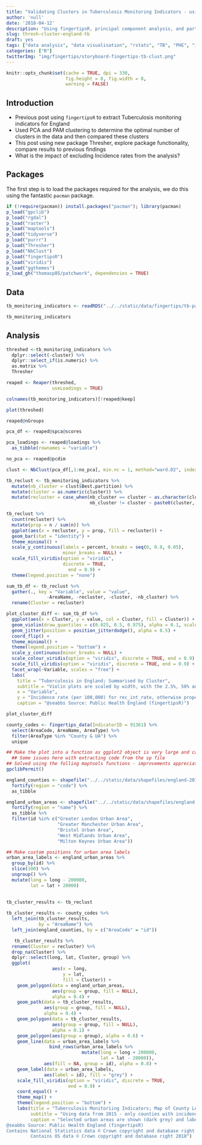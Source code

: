 ```yaml
---
title: "Validating Clusters in Tuberculosis Monitoring Indicators - using Thresher"
author: 'null'
date: '2018-04-12'
description: "Using fingertipsR, principal component analysis, and partitioning around medoids to identify clusters of counties based on Tuberculosis monitoring indicators"
slug: thresh-cluster-england-tb
draft: yes
tags: ["data analysis", "data visualisation", "rstats", "TB", "PHE", "infectious disease", "clustering", "thresher"]
categories: ["R"]
twitterImg: "img/fingertips/storyboard-fingertips-tb-clust.png"
---
```


```r
knitr::opts_chunk$set(cache = TRUE, dpi = 330, 
                      fig.height = 8, fig.width = 8,
                      warning = FALSE)
```

## Introduction

- Previous post using `fingertipsR` to extract Tuberculosis monitoring indicators for England
- Used PCA and PAM clustering to determine the optimal number of clusters in the data and then compared these clusters
- This post using new package Thresher, explore package functionality, compare results to previous findings
- What is the impact of excluding Incidence rates from the analysis?

## Packages

The first step is to load the packages required for the analysis, we do this using the fantastic `pacman` package.

```r
if (!require(pacman)) install.packages("pacman"); library(pacman)
p_load("gpclib")
p_load("rgdal")
p_load("raster")
p_load("maptools")
p_load("tidyverse")
p_load("purrr")
p_load("Thresher")
p_load("NbClust")
p_load("fingertipsR")
p_load("viridis")
p_load("ggthemes")
p_load_gh("thomasp85/patchwork", dependencies = TRUE)
```

## Data

```r
tb_monitoring_indicators <- readRDS("../../static/data/fingertips/tb-pam-clusters.rds")

tb_monitoring_indicators
```

## Analysis


```r
threshed <-tb_monitoring_indicators %>% 
  dplyr::select(-cluster) %>% 
  dplyr::select_if(is.numeric) %>% 
  as.matrix %>% 
  Thresher
```

```r
reaped <- Reaper(threshed, 
                 useLoadings = TRUE)
```

```r
colnames(tb_monitoring_indicators)[!reaped@keep]
```

```r
plot(threshed)
```

```r
reaped@nGroups
```

```r
pca_df <- reaped@spca@scores

pca_loadings <- reaped@loadings %>% 
  as_tibble(rownames = "variable")

no_pca <- reaped@pcdim
```

```r
clust <- NbClust(pca_df[,1:no_pca], min.nc = 1, method="ward.D2", index="trcovw")
```

```r
tb_reclust <- tb_monitoring_indicators %>% 
  mutate(nb_cluster = clust$Best.partition) %>% 
  mutate(cluster = as.numeric(cluster)) %>% 
  mutate(recluster = case_when(nb_cluster == cluster ~ as.character(cluster),
                               nb_cluster != cluster ~ paste0(cluster, "~", nb_cluster)))
```

```r
tb_reclust %>% 
  count(recluster) %>% 
  mutate(prop = n / sum(n)) %>% 
  ggplot(aes(x = recluster, y = prop, fill = recluster)) + 
  geom_bar(stat = "identity") +
  theme_minimal() +
  scale_y_continuous(labels = percent, breaks = seq(0, 0.8, 0.05), 
                     minor_breaks = NULL) +
  scale_fill_viridis(option = "viridis", 
                     discrete = TRUE,
                       end = 0.9) +
  theme(legend.position = "none")
```

```r
sum_tb_df <- tb_reclust %>% 
  gather(., key = "Variable", value = "value", 
               -AreaName, -recluster, -cluster, -nb_cluster) %>% 
  rename(Cluster = recluster) 

plot_cluster_diff <- sum_tb_df %>% 
  ggplot(aes(x = Cluster, y = value, col = Cluster, fill = Cluster)) +
  geom_violin(draw_quantiles = c(0.025, 0.5, 0.975), alpha = 0.1, scale = "width") +
  geom_jitter(position = position_jitterdodge(), alpha = 0.5) +
  coord_flip() +
  theme_minimal() +
  theme(legend.position = "bottom") +
  scale_y_continuous(minor_breaks = NULL) +
  scale_colour_viridis(option = "viridis", discrete = TRUE, end = 0.9) +
  scale_fill_viridis(option = "viridis", discrete = TRUE, end = 0.9) +
  facet_wrap(~Variable, scales = "free") +
  labs( 
    title = "Tuberculosis in England; Summarised by Cluster",
    subtitle = "Violin plots are scaled by width, with the 2.5%, 50% and 97.5% quantiles shown.",
    x = "Variable",
    y = "Incidence rate (per 100,000) for rec_int_rate, otherwise proportion (0-100%)",
    caption = "@seabbs Source: Public Health England (fingertipsR)")

plot_cluster_diff
```

```r
county_codes <- fingertips_data(IndicatorID = 91361) %>% 
  select(AreaCode, AreaName, AreaType) %>% 
  filter(AreaType %in% "County & UA") %>% 
  unique
```

```r
## Make the plot into a function as ggplot2 object is very large and cause git issues (i.e therefore easier to remake the plot than it is to transfer between code chunks)
  ## Some issues here with extracting code from the sp file
## Solved using the folling maptools functions - improvements appreciated!
gpclibPermit()

england_counties <- shapefile("../../static/data/shapefiles/england-2011-ct-shape/england_ct_2011.shp") %>%
  fortify(region = "code") %>% 
  as_tibble

england_urban_areas <- shapefile("../../static/data/shapefiles/england-urb-2001-shape/england_urb_2001.shp") %>% 
  fortify(region = "name") %>% 
  as_tibble %>% 
  filter(id %in% c("Greater London Urban Area", 
                   "Greater Manchester Urban Area",
                   "Bristol Urban Area",
                   "West Midlands Urban Area",
                   "Milton Keynes Urban Area"))

## Make custom positions for urban area labels
urban_area_labels <- england_urban_areas %>%
  group_by(id) %>% 
  slice(100) %>% 
  ungroup() %>% 
  mutate(long = long - 200000,
         lat = lat + 20000)
  
  
tb_cluster_results <- tb_reclust

tb_cluster_results <- county_codes %>% 
  left_join(tb_cluster_results,
            by = "AreaName") %>% 
  left_join(england_counties, by = c("AreaCode" = "id"))

   tb_cluster_results %>% 
  rename(Cluster = recluster) %>% 
  drop_na(Cluster) %>% 
  dplyr::select(long, lat, Cluster, group) %>% 
  ggplot( 
                 aes(x = long, 
                     y = lat,
                     fill = Cluster)) +
    geom_polygon(data = england_urban_areas, 
                 aes(group = group, fill = NULL),
                 alpha = 0.4) +
    geom_path(data = tb_cluster_results, 
              aes(group = group, fill = NULL), 
              alpha = 0.4) +
    geom_polygon(data = tb_cluster_results, 
                 aes(group = group, fill = NULL),
                 alpha = 0.1) +
    geom_polygon(aes(group = group), alpha = 0.6) +
    geom_line(data = urban_area_labels %>% 
                bind_rows(urban_area_labels %>% 
                            mutate(long = long + 200000, 
                                   lat = lat - 20000)),
              aes(fill = NA, group = id), alpha = 0.8) + 
    geom_label(data = urban_area_labels,
              aes(label = id), fill = "grey") +
    scale_fill_viridis(option = "viridis", discrete = TRUE,
                       end = 0.9) +
    coord_equal() +
    theme_map() +
    theme(legend.position = "bottom") +
    labs(title = "Tuberculosis Monitoriing Indicators; Map of County Level Clusters in England",
         subtitle = "Using data from 2015 - only counties with incidence rates above 10 per 100,000 population and complete data are shown",
         caption = "Selected urban areas are shown (dark grey) and labelled.
@seabbs Source: Public Health England (fingertipsR)
Contains National Statistics data © Crown copyright and database right 2018. 
         Contains OS data © Crown copyright and database right 2018")
```